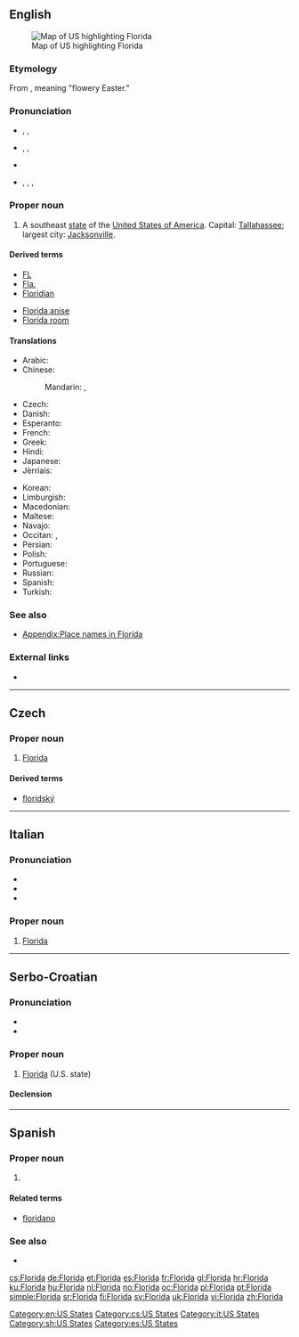 {{also|florida}}
==English==
[[Image:Map of USA highlighting Florida.png|thumb|right|Map of US highlighting Florida]]

===Etymology===
From {{etyl|es|en}} {{term|Pascua Florida|lang=es}}, meaning "flowery Easter."

===Pronunciation===
* {{a|Boston|RP}} {{enPR|flŏrʹ-ĭ-də}}, {{IPA|/ˈflɒɹɪdə/}}, {{X-SAMPA|/"flQr\Id@/}}
* {{a|Canada|GenAm}} {{enPR|flôrʹ-ĭ-də}}, {{IPA|/ˈflɔɹɪdə/}}, {{X-SAMPA|/"flOr\Id@/}}
* {{audio|en-us-Florida.ogg|Audio (US)}}
* {{a|New York}}, {{a|Philadelphia}} {{enPR|flärʹ-ĭ-də}}, {{IPA|/ˈflɑɹɪdə/}}, {{X-SAMPA|/"flAr\Id@/}}

===Proper noun===
{{en-proper noun}}

# A southeast [[state]] of the [[United States of America]]. Capital: [[Tallahassee]]; largest city: [[Jacksonville]].

====Derived terms====
{{rel-top|Terms derived from ''Florida''}}
* [[FL]]
* [[Fla.]]
* [[Floridian]]
{{rel-mid}}
* [[Florida anise]]
* [[Florida room]]
{{rel-bottom}}

====Translations====
{{trans-top|US state}}
* Arabic: {{t-|ar|فلوريدا|f|tr=fluriida}}
* Chinese:
*: Mandarin: {{t|cmn|佛羅里達州|sc=Hani}}, {{t|cmn|佛罗里达州|tr=Fúluólǐdá-zhōu|sc=Hani}}
* Czech: {{t+|cs|Florida|f}}
* Danish: {{t-|da|Florida}}
* Esperanto: {{t-|eo|Florido}}
* French: {{t+|fr|Floride|f}}
* Greek: {{t-|el|Φλόριντα|f|tr=flórinta|sc=Grek}}
* Hindi: {{t-|hi|फ्लोरिडा|tr=phlōriḍā}}
* Japanese: {{t-|ja|フロリダ州|tr=Furórida-shū}}
* Jèrriais: {{tø|roa-jer|Floride|f}}
{{trans-mid}}
* Korean: {{t-|ko|플로리다|tr=peullorida|sc=Hang}}
* Limburgish: {{t-|li|Florida}}
* Macedonian: {{t-|mk|Флорида|f|tr=Florída}}
* Maltese: {{t-|mt|Florida}}
* Navajo: {{tø|nv|Łóodah hahoodzo}}
* Occitan: {{t+|oc|Florida|f}}, {{t+|oc|Florida|f}}
* Persian: {{t+|fa|فلوریدا|tr=Feloridâ|sc=fa-Arab}}
* Polish: {{t+|pl|Floryda|f}}
* Portuguese: {{t+|pt|Flórida|f}}
* Russian: {{t+|ru|Флорида|f|tr=Florída, Flórida}}
* Spanish: {{t+|es|Florida|f}}
* Turkish: {{t-|tr|Florida}}
{{trans-bottom}}

===See also===
* [[Appendix:Place names in Florida]]

===External links===
* {{pedialite}}

[[Category:en:US States]]

----

==Czech==

===Proper noun===
{{cs-proper noun|g=f}}

# [[#English|Florida]]

====Derived terms====
* [[floridský]]

[[Category:cs:US States]]

----

==Italian==

===Pronunciation===
* {{IPA|/ˈflɔ.ri.da/|/flo.ˈri.da/|lang=it}}
* {{rhymes|ɔrida|ida|lang=it}}
* {{hyphenation|Flò|ri|da, Flo|rì|da}}

===Proper noun===
{{it-proper noun|g=f}}

# [[#English|Florida]]

[[Category:it:US States]]

----

==Serbo-Croatian==

===Pronunciation===
* {{IPA|/flǒrida/|lang=sh}}
* {{hyphenation|Flo|ri|da}}

===Proper noun===
{{sh-proper-noun|g=f|head=Flòrida|r|Флорида|Фло̀рида}}

# [[#English|Florida]] (U.S. state)

====Declension====
{{sh-decl-noun-unc
|Florida
|Floride
|Floridi
|Floridu
|Florido
|Floridi
|Floridom
}}

[[Category:sh:US States]]

----

==Spanish==

===Proper noun===
{{es-proper noun|f}}

# {{l|en|Florida}}

====Related terms====
* [[floridano]]

===See also===
* {{pedialite|lang=es}}

[[Category:es:US States]]

[[cs:Florida]]
[[de:Florida]]
[[et:Florida]]
[[es:Florida]]
[[fr:Florida]]
[[gl:Florida]]
[[hr:Florida]]
[[ku:Florida]]
[[hu:Florida]]
[[nl:Florida]]
[[no:Florida]]
[[oc:Florida]]
[[pl:Florida]]
[[pt:Florida]]
[[simple:Florida]]
[[sr:Florida]]
[[fi:Florida]]
[[sv:Florida]]
[[uk:Florida]]
[[vi:Florida]]
[[zh:Florida]]